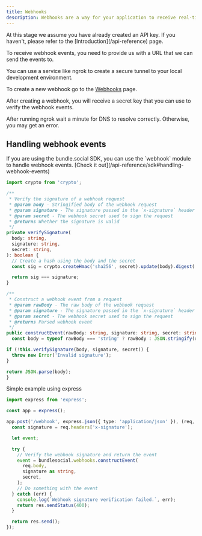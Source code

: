 ```yaml
---
title: Webhooks
description: Webhooks are a way for your application to receive real-time notifications from bundle.social when certain events occur. When the event occurs, bundle.social sends an HTTP POST request to a URL you specify.
---
```


<Note>
  At this stage we assume you have already created an API key. If you haven't, please refer to the [Introduction](/api-reference) page.
</Note>

To receive webhook events, you need to provide us with a URL that we can send the events to. 

You can use a service like ngrok to create a secure tunnel to your local development environment.

To create a new webhook go to the [Webhooks](https://bundle.social/dashboard/team/webhooks) page.

After creating a webhook, you will receive a secret key that you can use to verify the webhook events.


<Note>
  After running ngrok wait a minute for DNS to resolve correctly. Otherwise, you may get an error.
</Note>


## Handling webhook events
<Note>
  If you are using the bundle.social SDK, you can use the `webhook` module to handle webhook events.
  [Check it out](/api-reference/sdk#handling-webhook-events)
</Note>

```ts
import crypto from 'crypto';

/**
 * Verify the signature of a webhook request
 * @param body - Stringified body of the webhook request
 * @param signature - The signature passed in the `x-signature` header
 * @param secret - The webhook secret used to sign the request
 * @returns Whether the signature is valid
 */
private verifySignature(
  body: string,
  signature: string,
  secret: string,
): boolean {
  // Create a hash using the body and the secret
  const sig = crypto.createHmac('sha256', secret).update(body).digest('hex');

  return sig === signature;
}

/**
 * Construct a webhook event from a request
 * @param rawBody - The raw body of the webhook request
 * @param signature - The signature passed in the `x-signature` header
 * @param secret - The webhook secret used to sign the request
 * @returns Parsed webhook event
 */
public constructEvent(rawBody: string, signature: string, secret: string) {
  const body = typeof rawBody === 'string' ? rawBody : JSON.stringify(rawBody);

if (!this.verifySignature(body, signature, secret)) {
  throw new Error('Invalid signature');
}

return JSON.parse(body);
}
```

Simple example using express
  
```ts
import express from 'express';

const app = express();

app.post('/webhook', express.json({ type: 'application/json' }), (req, res) => {
  const signature = req.headers['x-signature'];

  let event;

  try {
    // Verify the webhook signature and return the event
    event = bundlesocial.webhooks.constructEvent(
      req.body,
      signature as string,
      secret,
    );
    // Do something with the event
  } catch (err) {
    console.log(`Webhook signature verification failed.`, err);
    return res.sendStatus(400);
  }

  return res.send();
});
```
